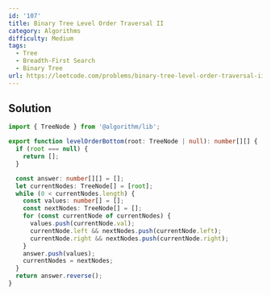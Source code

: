 ```yaml
---
id: '107'
title: Binary Tree Level Order Traversal II
category: Algorithms
difficulty: Medium
tags:
  - Tree
  - Breadth-First Search
  - Binary Tree
url: https://leetcode.com/problems/binary-tree-level-order-traversal-ii
---
```


## Solution

```typescript showLineNumbers
import { TreeNode } from '@algorithm/lib';

export function levelOrderBottom(root: TreeNode | null): number[][] {
  if (root === null) {
    return [];
  }

  const answer: number[][] = [];
  let currentNodes: TreeNode[] = [root];
  while (0 < currentNodes.length) {
    const values: number[] = [];
    const nextNodes: TreeNode[] = [];
    for (const currentNode of currentNodes) {
      values.push(currentNode.val);
      currentNode.left && nextNodes.push(currentNode.left);
      currentNode.right && nextNodes.push(currentNode.right);
    }
    answer.push(values);
    currentNodes = nextNodes;
  }
  return answer.reverse();
}
```
